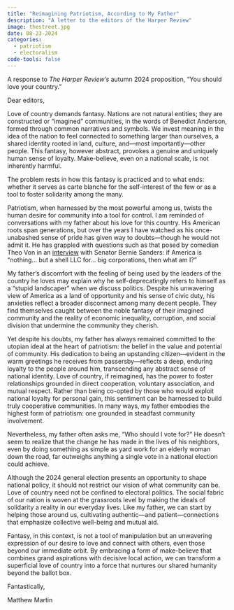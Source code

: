 ```yaml
---
title: "Reimagining Patriotism, According to My Father"
description: "A letter to the editors of the Harper Review"
image: thestreet.jpg
date: 08-23-2024
categories:
  - patriotism
  - electoralism
code-tools: false
---
```


A response to *The Harper Review’s* autumn 2024 proposition, “You should love your country.”

Dear editors,

Love of country demands fantasy. Nations are not natural entities; they are constructed or “imagined” communities, in the words of Benedict Anderson, formed through common narratives and symbols. We invest meaning in the idea of the nation to feel connected to something larger than ourselves, a shared identity rooted in land, culture, and—most importantly—other people. This fantasy, however abstract, provokes a genuine and uniquely human sense of loyalty. Make-believe, even on a national scale, is not inherently harmful.

The problem rests in how this fantasy is practiced and to what ends: whether it serves as carte blanche for the self-interest of the few or as a tool to foster solidarity among the many.

Patriotism, when harnessed by the most powerful among us, twists the human desire for community into a tool for control. I am reminded of conversations with my father about his love for this country. His American roots span generations, but over the years I have watched as his once-unabashed sense of pride has given way to doubts—though he would not admit it. He has grappled with questions such as that posed by comedian Theo Von in an [interview](https://www.youtube.com/watch?v=TwED_Znc9XQ) with Senator Bernie Sanders: if America is “nothing… but a shell LLC for… big corporations, then what am I?”

My father’s discomfort with the feeling of being used by the leaders of the country he loves may explain why he self-deprecatingly refers to himself as a “stupid landscaper” when we discuss politics. Despite his unwavering view of America as a land of opportunity and his sense of civic duty, his anxieties reflect a broader disconnect among many decent people. They find themselves caught between the noble fantasy of their imagined community and the reality of economic inequality, corruption, and social division that undermine the community they cherish.

Yet despite his doubts, my father has always remained committed to the utopian ideal at the heart of patriotism: the belief in the value and potential of community. His dedication to being an upstanding citizen—evident in the warm greetings he receives from passersby—reflects a deep, enduring loyalty to the people around him, transcending any abstract sense of national identity. Love of country, if reimagined, has the power to foster relationships grounded in direct cooperation, voluntary association, and mutual respect. Rather than being co-opted by those who would exploit national loyalty for personal gain, this sentiment can be harnessed to build truly cooperative communities. In many ways, my father embodies the highest form of patriotism: one grounded in steadfast community involvement.

Nevertheless, my father often asks me, “Who should I vote for?” He doesn’t seem to realize that the change he has made in the lives of his neighbors, even by doing something as simple as yard work for an elderly woman down the road, far outweighs anything a single vote in a national election could achieve.

Although the 2024 general election presents an opportunity to shape national policy, it should not restrict our vision of what community can be. Love of country need not be confined to electoral politics. The social fabric of our nation is woven at the grassroots level by making the ideals of solidarity a reality in our everyday lives. Like my father, we can start by helping those around us, cultivating authentic—and patient—connections that emphasize collective well-being and mutual aid.

Fantasy, in this context, is not a tool of manipulation but an unwavering expression of our desire to love and connect with others, even those beyond our immediate orbit. By embracing a form of make-believe that combines grand aspirations with decisive local action, we can transform a superficial love of country into a force that nurtures our shared humanity beyond the ballot box.

Fantastically,

Matthew Martin
